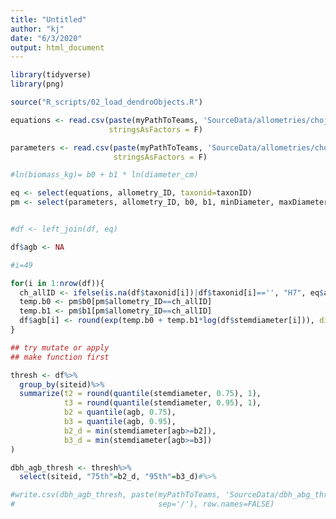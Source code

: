 ```yaml
---
title: "Untitled"
author: "kj"
date: "6/3/2020"
output: html_document
---
```


```r
library(tidyverse)
library(png)

source("R_scripts/02_load_dendroObjects.R")

```


```r

equations <- read.csv(paste(myPathToTeams, 'SourceData/allometries/chojnacky_assignment.csv', sep="/"), 
                      stringsAsFactors = F)

parameters <- read.csv(paste(myPathToTeams, 'SourceData/allometries/chojnacky_parameters.csv', sep="/"), 
                       stringsAsFactors = F)

```



```r


#ln(biomass_kg)= b0 + b1 * ln(diameter_cm)

eq <- select(equations, allometry_ID, taxonid=taxonID)
pm <- select(parameters, allometry_ID, b0, b1, minDiameter, maxDiameter)


#df <- left_join(df, eq)

df$agb <- NA

#i=49

for(i in 1:nrow(df)){
  ch_allID <- ifelse(is.na(df$taxonid[i])|df$taxonid[i]=='', "H7", eq$allometry_ID[eq$taxonid==df$taxonid[i]])
  temp.b0 <- pm$b0[pm$allometry_ID==ch_allID]
  temp.b1 <- pm$b1[pm$allometry_ID==ch_allID]
  df$agb[i] <- round(exp(temp.b0 + temp.b1*log(df$stemdiameter[i])), digits=1)
}

## try mutate or apply
## make function first


```


```r

thresh <- df%>%
  group_by(siteid)%>%
  summarize(t2 = round(quantile(stemdiameter, 0.75), 1),
            t3 = round(quantile(stemdiameter, 0.95), 1),
            b2 = quantile(agb, 0.75),
            b3 = quantile(agb, 0.95),
            b2_d = min(stemdiameter[agb>=b2]),
            b3_d = min(stemdiameter[agb>=b3])
)


```


```r

dbh_agb_thresh <- thresh%>%
  select(siteid, "75th"=b2_d, "95th"=b3_d)#%>%

```


```r

#write.csv(dbh_agb_thresh, paste(myPathToTeams, 'SourceData/dbh_abg_thresholds.csv', 
#                                sep='/'), row.names=FALSE)

```


